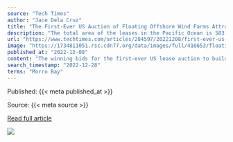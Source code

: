 ```yaml
---
source: "Tech Times"
author: "Jace Dela Cruz"
title: "The First-Ever US Auction of Floating Offshore Wind Farms Attracts $757 Million in Winning Bids"
description: "The total area of the leases in the Pacific Ocean is 583 square miles (1,510 square kilometers)."
url: "https://www.techtimes.com/articles/284597/20221208/first-ever-us-auction-floating-offshore-wind-farm-attracts-757-million-winning-bids.htm"
image: "https://1734811051.rsc.cdn77.org/data/images/full/416653/floating-windfarm-inaugurated-off-the-coast-of-aberdeen.jpg"
published_at: "2022-12-08"
content: "The winning bids for the first-ever US lease auction to build industrial-scale floating wind farms off the West Coast totaled $757 million on Wednesday, coming from largely European businesses, accor… [+2745 chars]"
search_timestamp: "2022-12-28"
terms: "Morro Bay"
---
```



Published: {{< meta published_at >}}


Source: {{< meta source >}}


[Read full article]({{< meta url >}})



![](`r rmarkdown::metadata$image[1]`)
